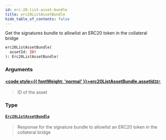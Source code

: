 ```yaml
---
id: erc-20-list-asset-bundle
title: erc20ListAssetBundle
hide_table_of_contents: false
---
```








Get the signatures bundle to allowlist an ERC20 token in the collateral bridge

```graphql
erc20ListAssetBundle(
  assetId: ID!
): Erc20ListAssetBundle!
```


### Arguments

#### [<code style={{ fontWeight: 'normal' }}>erc20ListAssetBundle.<b>assetId</b></code>](#)<Bullet />[`ID!`](/docs/testnet/graphql/scalars/id) <Badge class="secondary" text="non-null"/> <Badge class="secondary" text="scalar"/>
> ID of the asset
> 

### Type

#### [`Erc20ListAssetBundle`](/docs/testnet/graphql/objects/erc-20-list-asset-bundle) <Badge class="secondary" text="object"/>
> Response for the signature bundle to allowlist an ERC20 token in the collateral bridge
> 





